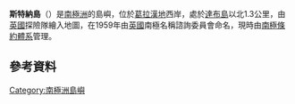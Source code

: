 {{coord|65|23|S|64|14|W|display=title}}

'''斯特納島'''（{{lang-en|Sterna Island}}）是[[南極洲|南極洲]]的島嶼，位於[[葛拉漢地|葛拉漢地]]西岸，處於[[達布島|達布島]]以北1.3公里，由[[英國|英國]]探險隊繪入地圖，在1959年由[[英國|英國]]南極名稱諮詢委員會命名，現時由[[南極條約體系|南極條約體系]]管理。

==參考資料==
{{usgs-gazetteer}}

{{DEFAULTSORT:Sterna Island}}
[[Category:南極洲島嶼|Category:南極洲島嶼]]


{{GrahamCoast-geo-stub}}